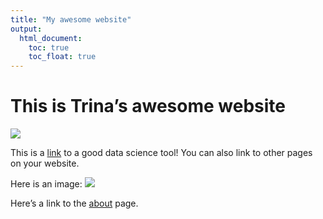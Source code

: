 ```yaml
---
title: "My awesome website"
output: 
  html_document:
    toc: true
    toc_float: true
---
```


# This is Trina's awesome website

![](https://media.giphy.com/media/drXGoW1iudhKw/giphy.gif)


This is a [link](https://www.google.com) to a good data science tool! You can also link to other pages on your website.

Here is an image: ![](link)

Here's a link to the [about](about.html) page.


